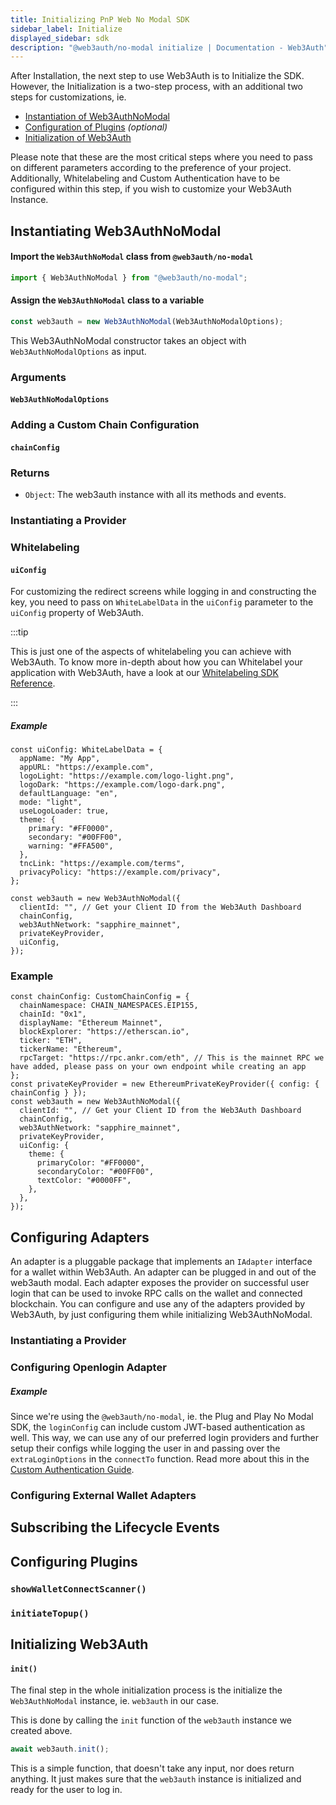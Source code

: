 ```yaml
---
title: Initializing PnP Web No Modal SDK
sidebar_label: Initialize
displayed_sidebar: sdk
description: "@web3auth/no-modal initialize | Documentation - Web3Auth"
---
```



After Installation, the next step to use Web3Auth is to Initialize the SDK. However, the Initialization is a two-step process, with an additional two
steps for customizations, ie.

- [Instantiation of Web3AuthNoModal](#instantiating-web3authcore)
- [Configuration of Plugins](#configuring-plugins) _(optional)_
- [Initialization of Web3Auth](#initializing-web3auth)

Please note that these are the most critical steps where you need to pass on different parameters according to the preference of your project.
Additionally, Whitelabeling and Custom Authentication have to be configured within this step, if you wish to customize your Web3Auth Instance.

## Instantiating Web3AuthNoModal

#### Import the `Web3AuthNoModal` class from `@web3auth/no-modal`

```javascript
import { Web3AuthNoModal } from "@web3auth/no-modal";
```

#### Assign the `Web3AuthNoModal` class to a variable

```javascript
const web3auth = new Web3AuthNoModal(Web3AuthNoModalOptions);
```

This Web3AuthNoModal constructor takes an object with `Web3AuthNoModalOptions` as input.

### Arguments

#### `Web3AuthNoModalOptions`

<Web3AuthNoModalOptions />

### Adding a Custom Chain Configuration

#### `chainConfig`

<ChainConfig />

### Returns

- `Object`: The web3auth instance with all its methods and events.

### Instantiating a Provider

<InstantiatingProvider />

### Whitelabeling

#### `uiConfig`

For customizing the redirect screens while logging in and constructing the key, you need to pass on `WhiteLabelData` in the `uiConfig` parameter to
the `uiConfig` property of Web3Auth.

:::tip

This is just one of the aspects of whitelabeling you can achieve with Web3Auth. To know more in-depth about how you can Whitelabel your application
with Web3Auth, have a look at our [Whitelabeling SDK Reference](/pnp/features/whitelabel).

:::

##### Example

```tsx
const uiConfig: WhiteLabelData = {
  appName: "My App",
  appURL: "https://example.com",
  logoLight: "https://example.com/logo-light.png",
  logoDark: "https://example.com/logo-dark.png",
  defaultLanguage: "en",
  mode: "light",
  useLogoLoader: true,
  theme: {
    primary: "#FF0000",
    secondary: "#00FF00",
    warning: "#FFA500",
  },
  tncLink: "https://example.com/terms",
  privacyPolicy: "https://example.com/privacy",
};

const web3auth = new Web3AuthNoModal({
  clientId: "", // Get your Client ID from the Web3Auth Dashboard
  chainConfig,
  web3AuthNetwork: "sapphire_mainnet",
  privateKeyProvider,
  uiConfig,
});
```

### Example

```tsx
const chainConfig: CustomChainConfig = {
  chainNamespace: CHAIN_NAMESPACES.EIP155,
  chainId: "0x1",
  displayName: "Ethereum Mainnet",
  blockExplorer: "https://etherscan.io",
  ticker: "ETH",
  tickerName: "Ethereum",
  rpcTarget: "https://rpc.ankr.com/eth", // This is the mainnet RPC we have added, please pass on your own endpoint while creating an app
};
const privateKeyProvider = new EthereumPrivateKeyProvider({ config: { chainConfig } });
const web3auth = new Web3AuthNoModal({
  clientId: "", // Get your Client ID from the Web3Auth Dashboard
  chainConfig,
  web3AuthNetwork: "sapphire_mainnet",
  privateKeyProvider,
  uiConfig: {
    theme: {
      primaryColor: "#FF0000",
      secondaryColor: "#00FF00",
      textColor: "#0000FF",
    },
  },
});
```

## Configuring Adapters

An adapter is a pluggable package that implements an `IAdapter` interface for a wallet within Web3Auth. An adapter can be plugged in and out of the
web3auth modal. Each adapter exposes the provider on successful user login that can be used to invoke RPC calls on the wallet and connected
blockchain. You can configure and use any of the adapters provided by Web3Auth, by just configuring them while initializing Web3AuthNoModal.

### Instantiating a Provider

<InstantiatingProvider />

### Configuring Openlogin Adapter

<OpenloginAdapterIntro />

##### Example

Since we're using the `@web3auth/no-modal`, ie. the Plug and Play No Modal SDK, the `loginConfig` can include custom JWT-based authentication as well.
This way, we can use any of our preferred login providers and further setup their configs while logging the user in and passing over the
`extraLoginOptions` in the `connectTo` function. Read more about this in the
[Custom Authentication Guide](/sdk/pnp/web/no-modal/custom-authentication).

<CustomAuthenticationCoreExample />

### Configuring External Wallet Adapters

<ExternalWalletAdapters />

## Subscribing the Lifecycle Events

<SubscribeEvents />

## Configuring Plugins

<PluginsIntro />

### `showWalletConnectScanner()`

<ShowWCScanner />

### `initiateTopup()`

<InitiateTopUp />

## Initializing Web3Auth

#### `init()`

The final step in the whole initialization process is the initialize the `Web3AuthNoModal` instance, ie. `web3auth` in our case.

This is done by calling the `init` function of the `web3auth` instance we created above.

```javascript
await web3auth.init();
```

This is a simple function, that doesn't take any input, nor does return anything. It just makes sure that the `web3auth` instance is initialized and
ready for the user to log in.
